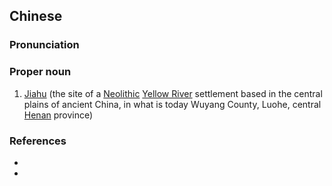 {{also|贾湖}}
==Chinese==
{{zh-forms|s=贾湖}}

===Pronunciation===
{{zh-pron
|m=Jiǎhú
|cat=pn
}}

===Proper noun===
{{zh-proper noun}}

# [[w:Jiahu|Jiahu]] (the site of a [[Neolithic]] [[Yellow River]] settlement based in the central plains of ancient China, in what is today Wuyang County, Luohe, central [[Henan]] province)

===References===
* {{pedialite|賈湖遺址|lang=zh}}
* {{pedialite|Jiahu}}